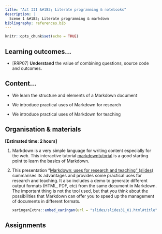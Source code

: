 ```yaml
---
title: "Act III &#183; Literate programming & notebooks"
description: |
  Scene 1 &#183; Literate programming & markdown
bibliography: references.bib
---
```


```r
knitr::opts_chunk$set(echo = TRUE)
```

## Learning outcomes...

-   [RRP07] **Understand** the value of combining questions, source code and outcomes.

## Content...

-   We learn the structure and elements of a Markdown document

-   We introduce practical uses of Markdown for research 

-   We introduce practical uses of Markdown for teaching

## Organisation & materials

**[Estimated time: 2 hours]**


1.  Markdown is a very simple language for writing content especially for the web. This interactive tutorial [markdowntutorial](https://www.markdowntutorial.com/) is a good starting point to learn the basics of Markdown.

2.  This presentation "[Markdown: uses for research and teaching" (slides)](slides/slides31_01.html) <!--(y [video](https://drive.google.com/file/d/1xbR8LOi3-QLS3gRmYVB1GYxk1HxzF8fZ/view?usp=sharing))--> summarises its advantages and provides some practical uses for research and teaching. It also includes a demo to generate different output formats (HTML, PDF, etc) from the same document in Markdown. The important thing is not the tool used, but that you think about the possibilities that Markdown can offer you to speed up the management of documents in different formats.

    ```r
    xaringanExtra::embed_xaringan(url = "slides/slides31_01.html#title", ratio = "16:9")
    ```

## Assignments



